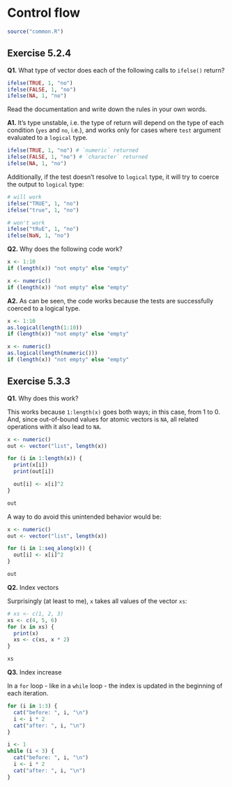 # Control flow

```r
source("common.R")
```

## Exercise 5.2.4

**Q1.** What type of vector does each of the following calls to `ifelse()` return?

```r
ifelse(TRUE, 1, "no")
ifelse(FALSE, 1, "no")
ifelse(NA, 1, "no")
```

Read the documentation and write down the rules in your own words.

**A1.**  It's type unstable, i.e. the type of return will depend on the type of each condition (`yes` and `no`, i.e.), and works only for cases where `test` argument evaluated to a `logical` type.

```r
ifelse(TRUE, 1, "no") # `numeric` returned
ifelse(FALSE, 1, "no") # `character` returned
ifelse(NA, 1, "no")
```

Additionally, if the test doesn't resolve to `logical` type, it will try to coerce the output to `logical` type:

```r
# will work
ifelse("TRUE", 1, "no")
ifelse("true", 1, "no")

# won't work
ifelse("tRuE", 1, "no")
ifelse(NaN, 1, "no")
```

**Q2.** Why does the following code work?

```r
x <- 1:10
if (length(x)) "not empty" else "empty"

x <- numeric()
if (length(x)) "not empty" else "empty"
```

**A2.** As can be seen, the code works because the tests are successfully coerced to a logical type.

```r
x <- 1:10
as.logical(length(1:10))
if (length(x)) "not empty" else "empty"

x <- numeric()
as.logical(length(numeric()))
if (length(x)) "not empty" else "empty"
```

## Exercise 5.3.3

**Q1.** Why does this work?

This works because `1:length(x)` goes both ways; in this case, from 1 to 0. And, since out-of-bound values for atomic vectors is `NA`, all related operations with it also lead to `NA`.

```r
x <- numeric()
out <- vector("list", length(x))

for (i in 1:length(x)) {
  print(x[i])
  print(out[i])

  out[i] <- x[i]^2
}

out
```

A way to do avoid this unintended behavior would be:

```r
x <- numeric()
out <- vector("list", length(x))

for (i in 1:seq_along(x)) {
  out[i] <- x[i]^2
}

out
```

**Q2.** Index vectors

Surprisingly (at least to me), `x` takes all values of the vector `xs`:

```r
# xs <- c(1, 2, 3)
xs <- c(4, 5, 6)
for (x in xs) {
  print(x)
  xs <- c(xs, x * 2)
}

xs
```

**Q3.** Index increase

In a `for` loop - like in a `while` loop - the index is updated in the beginning of each iteration.

```r
for (i in 1:3) {
  cat("before: ", i, "\n")
  i <- i * 2
  cat("after: ", i, "\n")
}

i <- 1
while (i < 3) {
  cat("before: ", i, "\n")
  i <- i * 2
  cat("after: ", i, "\n")
}
```
